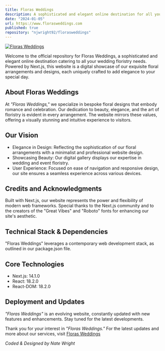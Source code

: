 ```yaml
---
title: Floras Weddings
description: A sophisticated and elegant online destination for all your wedding floristry needs, powered by Next.js.
date: "2024-01-05"
url: https://www.florasweddings.com
published: true
repository: "njwright92/florasweddings"
---
```


[![Floras Weddings](../../flora.png)](https://www.florasweddings.com/)

Welcome to the official repository for Floras Weddings, a sophisticated and elegant online destination catering to all your wedding floristry needs. Powered by Next.js, this website is a digital showcase of our exquisite floral arrangements and designs, each uniquely crafted to add elegance to your special day.

## About Floras Weddings

At _"Floras Weddings,"_ we specialize in bespoke floral designs that embody romance and celebration. Our dedication to beauty, elegance, and the art of floristry is evident in every arrangement. The website mirrors these values, offering a visually stunning and intuitive experience to visitors.

## Our Vision

- Elegance in Design: Reflecting the sophistication of our floral arrangements with a minimalist and professional website design.
- Showcasing Beauty: Our digital gallery displays our expertise in wedding and event floristry.
- User Experience: Focused on ease of navigation and responsive design, our site ensures a seamless experience across various devices.

## Credits and Acknowledgments

Built with Next.js, our website represents the power and flexibility of modern web frameworks. Special thanks to the Next.js community and to the creators of the "Great Vibes" and "Roboto" fonts for enhancing our site's aesthetic.

## Technical Stack & Dependencies

"Floras Weddings" leverages a contemporary web development stack, as outlined in our package.json file.

## Core Technologies

- Next.js: 14.1.0
- React: 18.2.0
- React-DOM: 18.2.0

## Deployment and Updates

_"Floras Weddings"_ is an evolving website, constantly updated with new features and enhancements. Stay tuned for the latest developments.

Thank you for your interest in _"Floras Weddings."_
For the latest updates and more about our services, visit [Floras Weddings](https://www.florasweddings.com/)

_Coded & Designed by Nate Wright_
